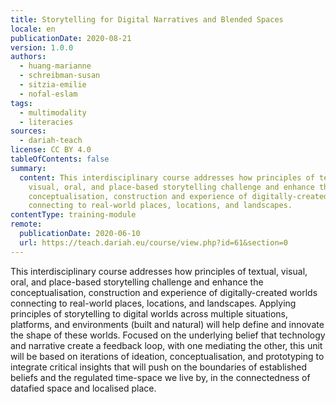 ```yaml
---
title: Storytelling for Digital Narratives and Blended Spaces
locale: en
publicationDate: 2020-08-21
version: 1.0.0
authors:
  - huang-marianne
  - schreibman-susan
  - sitzia-emilie
  - nofal-eslam
tags:
  - multimodality
  - literacies
sources:
  - dariah-teach
license: CC BY 4.0
tableOfContents: false
summary:
  content: This interdisciplinary course addresses how principles of textual,
    visual, oral, and place-based storytelling challenge and enhance the
    conceptualisation, construction and experience of digitally-created worlds
    connecting to real-world places, locations, and landscapes.
contentType: training-module
remote:
  publicationDate: 2020-06-10
  url: https://teach.dariah.eu/course/view.php?id=61&section=0
---
```

This interdisciplinary course addresses how principles of textual, visual, oral, and place-based storytelling challenge and enhance the conceptualisation, construction and experience of digitally-created worlds connecting to real-world places, locations, and landscapes. Applying principles of storytelling to digital worlds across multiple situations, platforms, and environments (built and natural) will help define and innovate the shape of these worlds. Focused on the underlying belief that technology and narrative create a feedback loop, with one mediating the other, this unit will be based on iterations of ideation, conceptualisation, and prototyping to integrate critical insights that will push on the boundaries of established beliefs and the regulated time-space we live by, in the connectedness of datafied space and localised place.

<ExternalResource title="Interested in learning more?" subtitle="Storytelling for Digital Narratives and Blended Spaces" url="https://teach.dariah.eu/course/view.php?id=61&section=0" />

